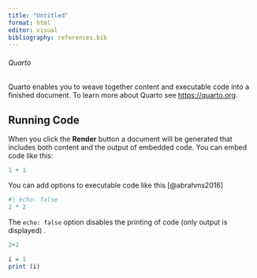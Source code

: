 ```yaml
---
title: "Untitled"
format: html
editor: visual
bibliography: references.bib
---
```


###### Quarto

Quarto enables you to weave together content and executable code into a finished document. To learn more about Quarto see <https://quarto.org>.

## Running Code

When you click the **Render** button a document will be generated that includes both content and the output of embedded code. You can embed code like this:

```r
1 + 1
```

You can add options to executable code like this [@abrahms2016]

```r
#| echo: false
2 * 2
```

The `echo: false` option disables the printing of code (only output is displayed) .

```r
2+2

i = 1
print (i)
```
